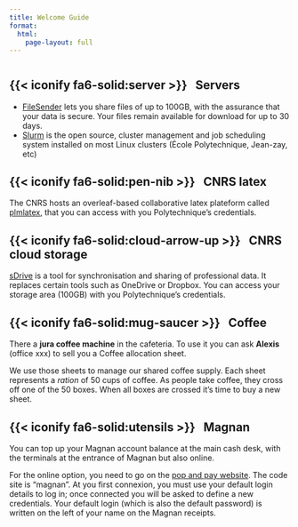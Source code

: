 ```yaml
---
title: Welcome Guide
format:
  html:
    page-layout: full
---
```


:::: {style='margin-top: 3em;'}
::::

## {{< iconify fa6-solid:server >}} &nbsp; Servers

* [FileSender](https://filesender.renater.fr/) lets you share files of up to 100GB, with the assurance that your data is secure. Your files remain available for download for up to 30 days. 
* [Slurm](https://slurm.schedmd.com/documentation.html) is the open source, cluster management and job scheduling system installed on most Linux clusters (École Polytechnique, Jean-zay, etc)

## {{< iconify fa6-solid:pen-nib >}} &nbsp; CNRS latex

The CNRS hosts an overleaf-based collaborative latex plateform called [plmlatex](https://plmlatex.math.cnrs.fr/login), that you can access with you Polytechnique's credentials.

## {{< iconify fa6-solid:cloud-arrow-up >}} &nbsp; CNRS cloud storage

[sDrive](https://sdrive.cnrs.fr) is a tool for synchronisation and sharing of professional data.
It replaces certain tools such as OneDrive or Dropbox. You can access your storage area (100GB) with you Polytechnique's credentials.

## {{< iconify fa6-solid:mug-saucer >}} &nbsp; Coffee

There a **jura coffee machine** in the cafeteria. To use it you can ask **Alexis** (office xxx) to sell you a Coffee allocation sheet. 

We use those sheets to manage our shared coffee supply. Each sheet represents a *ration* of 50 cups of coffee. As people take coffee, they cross off one of the 50 boxes. When all boxes are crossed it's time to buy a new sheet.

## {{< iconify fa6-solid:utensils >}} &nbsp; Magnan

You can top up your Magnan account balance at the main cash desk, with the terminals at the entrance of Magnan but also online.

For the online option, you need to go on the [pop and pay website](https://www.popandpay.com). The code site is "magnan". At you first connexion, you must use your default login details to log in; once connected you will be asked to define a new credentials. Your default login (which is also the default password) is written on the left of your name on the Magnan receipts.